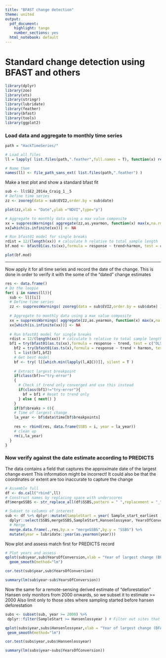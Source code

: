 ```yaml
---
title: "BFAST change detection"
theme: united
output:
  pdf_document: 
    highlight: tango
    number_sections: yes
  html_notebook: default
---
```

# Standard change detection using BFAST and others

```r
library(dplyr)
library(zoo)
library(xts)
library(stringr)
library(lubridate)
library(feather)
library(bfast)
library(tools)
library(ggplot2)
```

### Load data and aggregate to monthly time series
```r
path = "HackTimeSeries/"

# Load all files
ll = lapply( list.files(path,".feather",full.names = T), function(x) read_feather(x) )

# Name them
names(ll) <- file_path_sans_ext( list.files(path,".feather") )

```

Make a test plot and show a standard bfast fit

```r
sub <- ll$SE2_2014a_Craig_1__5
# Define time series
zz <- zooreg(data = sub$EVI2,order.by = sub$date)

plot(zz,xlab = "Date",ylab ="NDVI",type="p")

# Aggregate to monthly data using a max value composite
xx = suppressWarnings( aggregate(zz,as.yearmon, function(x) max(x,na.rm = T)) )
xx[which(is.infinite(xx))] <- NA

# Run bfast01 model for single breaks
rdist = 12/(length(xx)) # calculate h relative to total sample length
bf.mod <- bfast01(as.ts(xx),formula = response ~ trend+harmon, test = c("OLS-MOSUM","BIC"),aggregate=any,bandwidth = rdist)

plot(bf.mod)

```

***

Now apply it for all time series and record the date of the change. 
This is done in order to verify it with the some of the "dated" change estimates

```r
res <- data.frame()
# Do the loopie
for( i in names(ll)){
  sub <- ll[[i]]
  # Define time series
  zz <- suppressWarnings( zooreg(data = sub$EVI2,order.by = sub$date) )
  
  # Aggregate to monthly data using a max value composite
  xx = suppressWarnings( aggregate(zz,as.yearmon, function(x) max(x,na.rm = T)) )
  xx[which(is.infinite(xx))] <- NA
  
  # Run bfast01 model for single breaks
  rdist = 12/(length(xx)) # calculate h relative to total sample length
  bf1 = try(bfast01(as.ts(xx),formula = response ~ trend, test = c("OLS-MOSUM","BIC"),aggregate=any, bandwidth=rdist),silent=T) # In trend
    bf2 = try(bfast01(as.ts(x),formula = response ~ trend + harmon, test = c("OLS-MOSUM","BIC"),aggregate=any, bandwidth = rdist),silent=T) # In trend + harmon
    l = list(bf1,bf2)
    # Get best model
    bf <- try( l[[which.min(lapply(l,AIC))]], silent = T )
    
    # Extract largest breakpoint
    if(class(bf)=="try-error")
    { 
      # Check if trend only converged and use this instead
      if(class(bf1)!="try-error"){
        bf = bf1 # Reset to trend only
      } else { next() }
    }
    if(bf$breaks > 0){
    # Time of largest change
    la_year <- bf$data$time[bf$breakpoints] 
    
    res <- rbind(res, data.frame(SSBS = i, year = la_year))
    # clean up
    rm(i,la_year)
  }
}
```
### Now verify against the date estimate according to PREDICTS ###

The data contains a field that captures the approximate date of the largest change event
This information might be incorrect! It could also be that the coordinates or extent are too inaccurate to capture the change

```r
# Assemble full 
df <- do.call("rbind",ll)
# Construct names by replacing space with underscores
df$mergeSSBS <- str_replace_all(df$SSBS,pattern = " ",replacement = "_")

# Subset to columns of interest
sub <- df %>% dplyr::mutate(SampleStart = year( Sample_start_earliest ) ) %>% 
  dplyr::select(SSBS,mergeSSBS,SampleStart,Hansenlossyear, YearsOfConversion) %>% distinct_() %>% 
  # Merge
  merge.data.frame(.,res,by.x = "mergeSSBS",by.y = "SSBS") %>% 
  mutate(year = lubridate::year(as.yearmon(year)))


```

Now plot and assess match first for PREDICTS record

```r
# Plot years and assess
qplot(sub$year,sub$YearsOfConversion,xlab = "Year of largest change (BFAST)",ylab = "Year of conversion (PREDICTS)") +
  geom_smooth(method="lm")

cor.test(sub$year,sub$YearsOfConversion)

summary(lm(sub$year~sub$YearsOfConversion))

```


 Now the same for a remote-sensing derived estimate of "deforestation"
 Hansen only monitors from 2000 onwards, so we subset it to estimate >= 2000 
 Also limit only to those sites where sampling started before hansen deforestation 
 
 ```r
subs <- subset(sub, year >= 2000) %>%
  dplyr::filter(SampleStart >= Hansenlossyear ) # Filter out sites that started after disturbance

qplot(subs$year,subs$Hansenlossyear,xlab = "Year of largest change (BFAST)",ylab = "Year of deforestation (Hansen et al.)") +
  geom_smooth(method="lm")

cor.test(subs$year,subs$Hansenlossyear)

summary(lm(subs$year~subs$YearsOfConversion))

```
